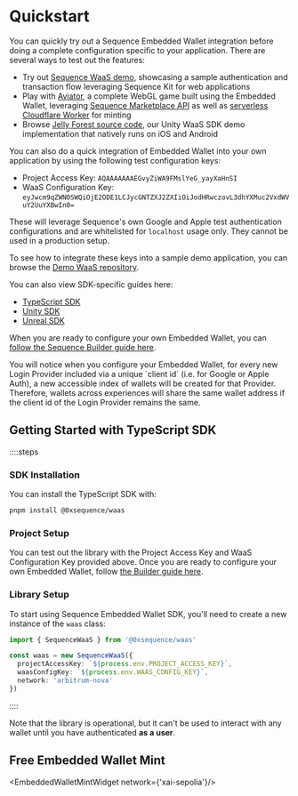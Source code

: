 

# Quickstart

You can quickly try out a Sequence Embedded Wallet integration before doing a complete configuration specific to your application. There are several ways to test out the features:

- Try out [Sequence WaaS demo](https://waas-demo.sequence.xyz/), showcasing a sample authentication and transaction flow leveraging Sequence Kit for web applications
- Play with [Aviator](https://0xsequence.github.io/aviator-demo/), a complete WebGL game built using the Embedded Wallet, leveraging [Sequence Marketplace API](/solutions/marketplaces/orderbook/overview) as well as [serverless Cloudflare Worker](/guides/mint-collectibles-serverless) for minting
- Browse [Jelly Forest source code](https://github.com/0xsequence/sequence-unity-demo), our Unity WaaS SDK demo implementation that natively runs on iOS and Android

You can also do a quick integration of Embedded Wallet into your own application by using the following test configuration keys:

- Project Access Key: `AQAAAAAAAEGvyZiWA9FMslYeG_yayXaHnSI`
- WaaS Configuration Key: `eyJwcm9qZWN0SWQiOjE2ODE1LCJycGNTZXJ2ZXIiOiJodHRwczovL3dhYXMuc2VxdWVuY2UuYXBwIn0=`

These will leverage Sequence's own Google and Apple test authentication configurations and are whitelisted for `localhost` usage only. They cannot be used in a production setup.

To see how to integrate these keys into a sample demo application, you can browse the [Demo WaaS repository](https://github.com/0xsequence/demo-waas-auth).

You can also view SDK-specific guides here:

- [TypeScript SDK](/solutions/wallets/embedded-wallet/quickstart)
- [Unity SDK](/sdk/unity/overview)
- [Unreal SDK](/sdk/unreal/overview)

When you are ready to configure your own Embedded Wallet, you can [follow the Sequence Builder guide here](/solutions/builder/embedded-wallet).

<Callout type="info">
You will notice when you configure your Embedded Wallet, for every new Login Provider included via a unique `client id` (i.e. for Google or Apple Auth), a new accessible index of wallets will be created for that Provider. Therefore, wallets across experiences will share the same wallet address if the client id of the Login Provider remains the same. 
</Callout>

## Getting Started with TypeScript SDK

::::steps

### SDK Installation
You can install the TypeScript SDK with:

```bash
pnpm install @0xsequence/waas
```

### Project Setup
You can test out the library with the Project Access Key and WaaS Configuration Key provided above. Once you are ready to configure your own Embedded Wallet, follow [the Builder guide here](/solutions/builder/embedded-wallet).

### Library Setup
To start using Sequence Embedded Wallet SDK, you'll need to create a new instance of the `waas` class:

```typescript
import { SequenceWaaS } from '@0xsequence/waas'

const waas = new SequenceWaaS({
  projectAccessKey: `${process.env.PROJECT_ACCESS_KEY}`,
  waasConfigKey: `${process.env.WAAS_CONFIG_KEY}`,
  network: 'arbitrum-nova'
})
```
::::

Note that the library is operational, but it can't be used to interact with any wallet until you have authenticated **as a user**.

## Free Embedded Wallet Mint

<EmbeddedWalletMintWidget network={'xai-sepolia'}/>

